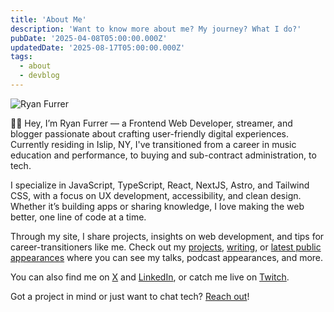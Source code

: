 ```yaml
---
title: 'About Me'
description: 'Want to know more about me? My journey? What I do?'
pubDate: '2025-04-08T05:00:00.000Z'
updatedDate: '2025-08-17T05:00:00.000Z'
tags:
  - about
  - devblog
---
```



<Image
  class="rounded-md md:w-1/2 lg:w-1/4"
  src={profilePicture}
  alt="Ryan Furrer"
  width={2560}
  height={2560}
/>

👋🏻 Hey, I’m Ryan Furrer — a Frontend Web Developer, streamer, and blogger passionate about crafting user-friendly digital experiences. Currently residing in Islip, NY, I've transitioned from a career in music education and performance, to buying and sub-contract administration, to tech.

I specialize in JavaScript, TypeScript, React, NextJS, Astro, and Tailwind CSS, with a focus on UX development, accessibility, and clean design. Whether it’s building apps or sharing knowledge, I love making the web better, one line of code at a time.

Through my site, I share projects, insights on web development, and tips for career-transitioners like me. Check out my [projects](/projects), [writing](/writing), or [latest public appearances](/speaking) where you can see my talks, podcast appearances, and more.

You can also find me on [X](https://x.com/ryandotfurrer) and [LinkedIn](https://www.linkedin.com/in/ryanfurrer/), or catch me live on [Twitch](https://twitch.tv/ryandotfurrer).

Got a project in mind or just want to chat tech? [Reach out](/contact)!

<Signature />
